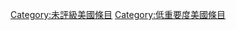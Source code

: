 {{Articles by Quality and Importance|project=美國}}
[[Category:未評級美國條目|Category:未評級美國條目]]
[[Category:低重要度美國條目|Category:低重要度美國條目]]